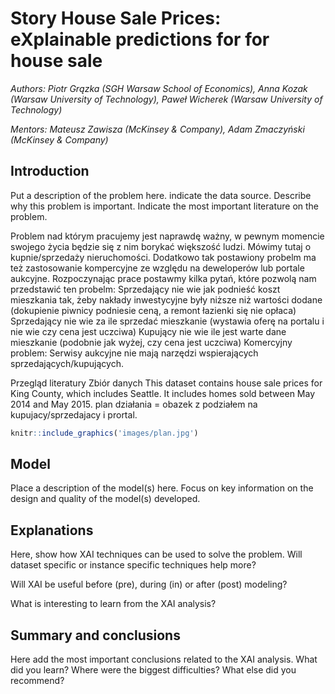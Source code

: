 # Story House Sale Prices: eXplainable predictions for for house sale {#story-house_sale_prices}

*Authors: Piotr Grązka (SGH Warsaw School of Economics), Anna Kozak (Warsaw University of Technology), Paweł Wicherek (Warsaw University of Technology)*

*Mentors: Mateusz Zawisza (McKinsey & Company), Adam Zmaczyński (McKinsey & Company)*

## Introduction 

Put a description of the problem here. indicate the data source. Describe why this problem is important. Indicate the most important literature on the problem.

Problem nad którym pracujemy jest naprawdę ważny, w pewnym momencie swojego życia będzie się z nim borykać większość ludzi. Mówimy tutaj o kupnie/sprzedaży nieruchomości. Dodatkowo tak postawiony probelm ma też zastosowanie kompercyjne ze względu na deweloperów lub portale aukcyjne. Rozpoczynając prace postawmy kilka pytań, które pozwolą nam przedstawić ten probelm:
	Sprzedający nie wie jak podnieść koszt mieszkania tak, żeby nakłady inwestycyjne były niższe niż wartości dodane (dokupienie piwnicy podniesie ceną, a remont łazienki się nie opłaca)
	Sprzedający nie wie za ile sprzedać mieszkanie (wystawia oferę na portalu i nie wie czy cena jest uczciwa)
	Kupujący nie wie ile jest warte dane mieszkanie (podobnie jak wyżej, czy cena jest uczciwa)
	Komercyjny problem: Serwisy aukcyjne nie mają narzędzi wspierających sprzedających/kupujących. 


Przegląd literatury
Zbiór danych 
	This dataset contains house sale prices for King County, which includes Seattle. It includes homes sold between May 2014 and May 2015.
plan działania
= obazek z podziałem na kupujacy/sprzedajacy i prortal.



```r
knitr::include_graphics('images/plan.jpg')
```





## Model 

Place a description of the model(s) here. Focus on key information on the design and quality of the model(s) developed.

## Explanations

Here, show how XAI techniques can be used to solve the problem.
Will dataset specific or instance specific techniques help more?

Will XAI be useful before (pre), during (in) or after (post) modeling?

What is interesting to learn from the XAI analysis?


## Summary and conclusions 

Here add the most important conclusions related to the XAI analysis.
What did you learn? 
Where were the biggest difficulties?
What else did you recommend?

